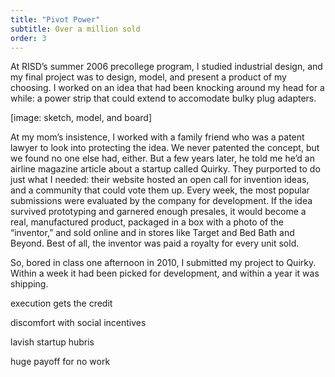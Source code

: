 ```yaml
---
title: "Pivot Power"
subtitle: Over a million sold
order: 3
---
```



At RISD’s summer 2006 precollege program, I studied industrial design, and my final project was to design, model, and present a product of my choosing. I worked on an idea that had been knocking around my head for a while: a power strip that could extend to accomodate bulky plug adapters. 

[image: sketch, model, and board]

At my mom’s insistence, I worked with a family friend who was a patent lawyer to look into protecting the idea. We never patented the concept, but we found no one else had, either.  But a few years later, he told me he’d an airline magazine article about a startup called Quirky. They purported to do just what I needed: their website hosted an open call for invention ideas, and a community that could vote them up. Every week, the most popular submissions were evaluated by the company for development. If the idea survived prototyping and garnered enough presales, it would become a real, manufactured product,  packaged in a box with a photo of the “inventor,” and sold online and in stores like Target and Bed Bath and Beyond. Best of all, the inventor was paid a royalty for every unit sold.

So, bored in class one afternoon in 2010, I submitted my project to Quirky. Within a week it had been picked for development, and within a year it was shipping. 

execution gets the credit

discomfort with social incentives

lavish startup hubris

huge payoff for no work
